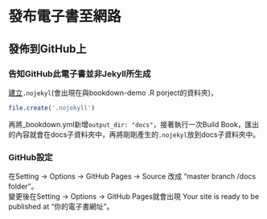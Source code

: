# 發布電子書至網路

## 發佈到GitHub上{-}  

### 告知GitHub此電子書並非Jekyll所生成
[建立](https://bookdown.org/yihui/bookdown/github.html)`.nojekyl`(會出現在與bookdown-demo .R porject的資料夾)，
```r
file.create('.nojekyll')
```
再將_bookdown.yml新增`output_dir: "docs"`，接著執行一次Build Book，匯出的內容就會在docs子資料夾中，再將剛剛產生的`.nojekyl`放到docs子資料夾中。

### GitHub設定
在Setting -> Options -> GitHub Pages -> Source 改成 "master branch /docs folder"。  
變更後在Setting -> Options -> GitHub Pages就會出現 Your site is ready to be published at "你的電子書網址"。

